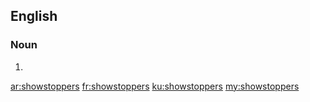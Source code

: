 {{also|show-stoppers|show stoppers}}
==English==

===Noun===
{{head|en|noun plural form}}

# {{plural of|showstopper|lang=en}}

[[ar:showstoppers]]
[[fr:showstoppers]]
[[ku:showstoppers]]
[[my:showstoppers]]
